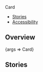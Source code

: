 

<Meta title="Components/Card2/Clickable" component={Card} />

<PageHeader>Card</PageHeader>

- [Stories](#stories)
- [Accessibility](#accessibility)

## Overview

<Canvas>
  <Story name="Default">
    {args => <Card.Clickable {...args}>Card</Card.Clickable>}
  </Story>
</Canvas>

<ArgsTable story="Default" />

## Stories
